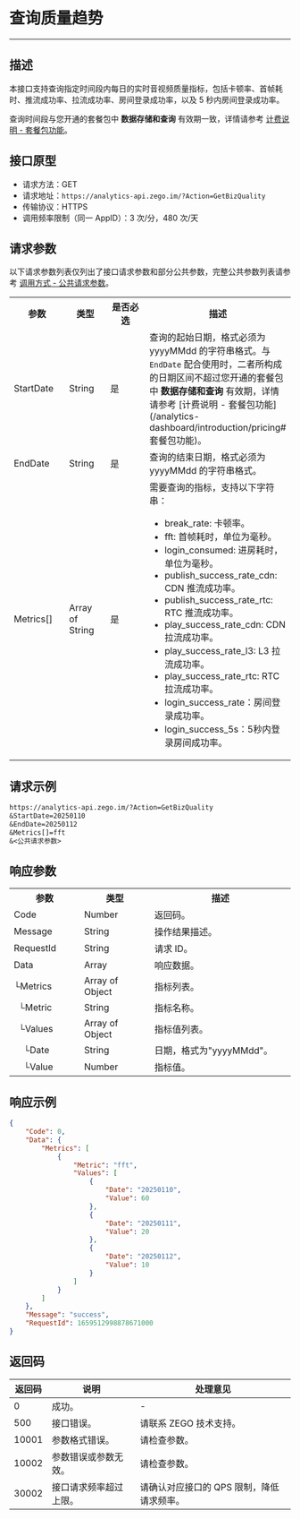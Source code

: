 
# 查询质量趋势

---

## 描述

本接口支持查询指定时间段内每日的实时音视频质量指标，包括卡顿率、首帧耗时、推流成功率、拉流成功率、房间登录成功率，以及 5 秒内房间登录成功率。


<Note title="说明">

查询时间段与您开通的套餐包中 <strong>数据存储和查询</strong> 有效期一致，详情请参考 [计费说明 - 套餐包功能](/analytics-dashboard/introduction/pricing#套餐包功能)。
</Note>

## 接口原型

- 请求方法：GET
- 请求地址：`https://analytics-api.zego.im/?Action=GetBizQuality`
- 传输协议：HTTPS
- 调用频率限制（同一 AppID）：3 次/分，480 次/天

## 请求参数

以下请求参数列表仅列出了接口请求参数和部分公共参数，完整公共参数列表请参考 [调用方式 - 公共请求参数](./../Access%20server%20APIs.mdx#公共请求参数)。

<table>
  <colgroup>
    <col width="20%" />
    <col width="15%" />
    <col width="15%" />
    <col width="50%" />
  </colgroup>
<tbody><tr>
<th>参数</th>
<th>类型</th>
<th>是否必选</th>
<th>描述</th>
</tr>
<tr>
<td>StartDate</td>
<td>String</td>
<td>是</td>
<td>查询的起始日期，格式必须为 yyyyMMdd 的字符串格式。<Note title="说明">与 <code>EndDate</code> 配合使用时，二者所构成的日期区间不超过您开通的套餐包中 <strong>数据存储和查询</strong> 有效期，详情请参考 [计费说明 - 套餐包功能](/analytics-dashboard/introduction/pricing#套餐包功能)。</Note></td>
</tr>
<tr>
<td>EndDate</td>
<td>String</td>
<td>是</td>
<td>查询的结束日期，格式必须为 yyyyMMdd 的字符串格式。</td>
</tr>
<tr>
<td>Metrics[]</td>
<td>Array of String</td>
<td>是</td>
<td>需要查询的指标，支持以下字符串：<ul><li>break_rate: 卡顿率。</li><li>fft: 首帧耗时，单位为毫秒。</li><li>login_consumed: 进房耗时，单位为毫秒。</li><li>publish_success_rate_cdn: CDN 推流成功率。</li><li>publish_success_rate_rtc: RTC 推流成功率。</li><li>play_success_rate_cdn: CDN 拉流成功率。</li><li>play_success_rate_l3: L3 拉流成功率。</li><li>play_success_rate_rtc: RTC 拉流成功率。</li><li>login_success_rate：房间登录成功率。</li><li>login_success_5s：5秒内登录房间成功率。</li></ul></td>
</tr>
</tbody></table>

## 请求示例

```txt
https://analytics-api.zego.im/?Action=GetBizQuality
&StartDate=20250110
&EndDate=20250112
&Metrics[]=fft
&<公共请求参数>
```

## 响应参数

<table class="collapsible-table">
  <colgroup>
    <col width="25%" />
    <col width="25%" />
    <col width="50%" />
  </colgroup>
<tbody><tr data-row-level="1">
<th>参数</th>
<th>类型</th>
<th>描述</th>
</tr>
<tr data-row-level="2">
<td>Code</td>
<td>Number</td>
<td>返回码。</td>
</tr>
<tr data-row-level="3">
<td>Message</td>
<td>String</td>
<td>操作结果描述。</td>
</tr>
<tr data-row-level="4">
<td>RequestId</td>
<td>String</td>
<td>请求 ID。</td>
</tr>
<tr data-row-level="5" data-row-child="true">
<td>Data</td>
<td>Array</td>
<td>响应数据。</td>
</tr>
<tr data-row-level="5-1" data-row-child="true">
<td>└Metrics</td>
<td>Array of Object</td>
<td>指标列表。</td>
</tr>
<tr data-row-level="5-1-1">
<td>&nbsp;&nbsp;└Metric</td>
<td>String</td>
<td>指标名称。</td>
</tr>
<tr data-row-level="5-1-2" data-row-child="true">
<td>&nbsp;&nbsp;└Values</td>
<td>Array of Object</td>
<td>指标值列表。</td>
</tr>
<tr data-row-level="5-1-2-1">
<td>&nbsp;&nbsp;&nbsp;&nbsp;└Date</td>
<td>String</td>
<td>日期，格式为"yyyyMMdd"。</td>
</tr>
<tr data-row-level="5-1-2-2">
<td>&nbsp;&nbsp;&nbsp;&nbsp;└Value</td>
<td>Number</td>
<td>指标值。</td>
</tr>
</tbody></table>

## 响应示例

```json
{
    "Code": 0,
    "Data": {
        "Metrics": [
            {
                "Metric": "fft",
                "Values": [
                    {
                        "Date": "20250110",
                        "Value": 60
                    },
                    {
                        "Date": "20250111",
                        "Value": 20
                    },
                    {
                        "Date": "20250112",
                        "Value": 10
                    }
                ]
            }
        ]
    },
    "Message": "success",
    "RequestId": 1659512998878671000
}
```

## 返回码

| 返回码 | 说明 | 处理意见 |
|--------|------|----------|
| 0      | 成功。 | -        |
| 500    | 接口错误。 | 请联系 ZEGO 技术支持。 |
| 10001  | 参数格式错误。 | 请检查参数。 |
| 10002  | 参数错误或参数无效。 | 请检查参数。 |
| 30002  | 接口请求频率超过上限。	 | 请确认对应接口的 QPS 限制，降低请求频率。 |
